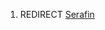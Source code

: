 {{title:Seraf}}
{{author:Laura Holmegaard}}
{{timestamp:2011-01-11T10:30:57Z}}
{{copyright:Seraf}}
#REDIRECT [[Serafin]]